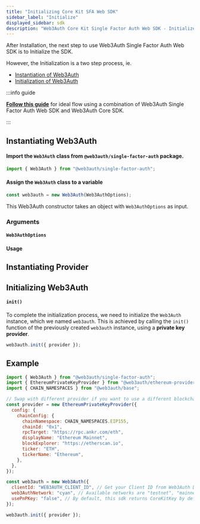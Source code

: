 ```yaml
---
title: "Initializing Core Kit SFA Web SDK"
sidebar_label: "Initialize"
displayed_sidebar: sdk
description: "Web3Auth Core Kit Single Factor Auth Web SDK - Initialize | Documentation - Web3Auth"
---
```



After Installation, the next step to use Web3Auth Single Factor Auth Web SDK is to Initialize the SDK.

However, the Initialization is a two step process, ie.

- [Instantiation of Web3Auth](#instantiating-web3auth)
- [Initialization of Web3Auth](#initializing-web3auth)

:::info guide

[**Follow this guide**](/content-hub/guides/single-factor-auth) for ideal flow using a combination of Web3Auth Single Factor Auth Web SDK and Web3Auth
Core SDK.

:::

## Instantiating Web3Auth

#### Import the `Web3Auth` class from `@web3auth/single-factor-auth` package.

```js
import { Web3Auth } from "@web3auth/single-factor-auth";
```

#### Assign the `Web3Auth` class to a variable

```javascript
const web3auth = new Web3Auth(Web3AuthOptions);
```

This Web3Auth constructor takes an object with `Web3AuthOptions` as input.

### Arguments

#### `Web3AuthOptions`

<Web3AuthOptions />

#### Usage

<SFAInstanceExample />

## Instantiating Provider

<InstantiatingProvider />

## Initializing Web3Auth

#### `init()`

To complete the initialization process, we need to initialize the `Web3Auth` instance, which we named `web3auth`. This is achieved by calling the
`init()` function of the previously created `web3auth` instance, using a **private key provider**.

```javascript
web3auth.init({ provider });
```

## Example

```javascript
import { Web3Auth } from "@web3auth/single-factor-auth";
import { EthereumPrivateKeyProvider } from "@web3auth/ethereum-provider";
import { CHAIN_NAMESPACES } from "@web3auth/base";

// Swap with different provider if you want to use a different blockchain
const provider = new EthereumPrivateKeyProvider({
  config: {
    chainConfig: {
      chainNamespace: CHAIN_NAMESPACES.EIP155,
      chainId: "0x1",
      rpcTarget: "https://rpc.ankr.com/eth",
      displayName: "Ethereum Mainnet",
      blockExplorer: "https://etherscan.io",
      ticker: "ETH",
      tickerName: "Ethereum",
    },
  },
});

const web3auth = new Web3Auth({
  clientId: "WEB3AUTH_CLIENT_ID", // Get your Client ID from Web3Auth Dashboard
  web3AuthNetwork: "cyan", // Available networks are "testnet", "mainnet", "cyan", and "aqua".
  usePnPKey: "false", // By default, this sdk returns CoreKitKey by default.
});

web3auth.init({ provider });
```
